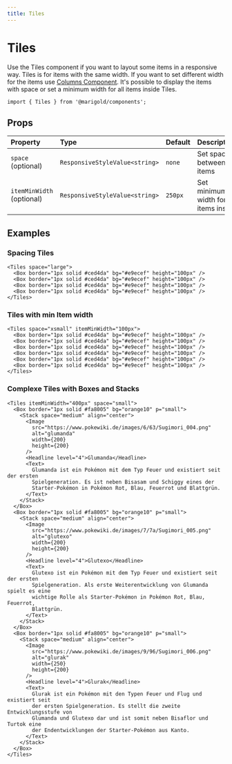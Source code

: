 ```yaml
---
title: Tiles
---
```


# Tiles

Use the Tiles component if you want to layout some items in a responsive way. Tiles is for items with the same width. If you want to set different width for the items use [Columns Component](../columns).
It's possible to display the items with space or set a minimum width for all items inside Tiles.

<Tiles space="small" itemMinWidth="200px">
  <Box border="1px solid #ced4da" bg="#e9ecef" height="100px" />
  <Box border="1px solid #ced4da" bg="#e9ecef" height="100px" />
  <Box border="1px solid #ced4da" bg="#e9ecef" height="100px" />
  <Box border="1px solid #ced4da" bg="#e9ecef" height="100px" />
  <Box border="1px solid #ced4da" bg="#e9ecef" height="100px" />
  <Box border="1px solid #ced4da" bg="#e9ecef" height="100px" />
</Tiles>

```tsx onlyCode
import { Tiles } from '@marigold/components';
```

## Props

| Property                  | Type                           | Default | Description                            |
| :------------------------ | :----------------------------- | :------ | :------------------------------------- |
| `space` (optional)        | `ResponsiveStyleValue<string>` | `none`  | Set space between items                |
| `itemMinWidth` (optional) | `ResponsiveStyleValue<string>` | `250px` | Set minimum width for all items inside |

## Examples

### Spacing Tiles

```tsx expandCode
<Tiles space="large">
  <Box border="1px solid #ced4da" bg="#e9ecef" height="100px" />
  <Box border="1px solid #ced4da" bg="#e9ecef" height="100px" />
  <Box border="1px solid #ced4da" bg="#e9ecef" height="100px" />
  <Box border="1px solid #ced4da" bg="#e9ecef" height="100px" />
</Tiles>
```

### Tiles with min Item width

```tsx
<Tiles space="xsmall" itemMinWidth="100px">
  <Box border="1px solid #ced4da" bg="#e9ecef" height="100px" />
  <Box border="1px solid #ced4da" bg="#e9ecef" height="100px" />
  <Box border="1px solid #ced4da" bg="#e9ecef" height="100px" />
  <Box border="1px solid #ced4da" bg="#e9ecef" height="100px" />
  <Box border="1px solid #ced4da" bg="#e9ecef" height="100px" />
  <Box border="1px solid #ced4da" bg="#e9ecef" height="100px" />
</Tiles>
```

### Complexe Tiles with Boxes and Stacks

```tsx
<Tiles itemMinWidth="400px" space="small">
  <Box border="1px solid #fa8005" bg="orange10" p="small">
    <Stack space="medium" align="center">
      <Image
        src="https://www.pokewiki.de/images/6/63/Sugimori_004.png"
        alt="glumanda"
        width={200}
        height={200}
      />
      <Headline level="4">Glumanda</Headline>
      <Text>
        Glumanda ist ein Pokémon mit dem Typ Feuer und existiert seit der ersten
        Spielgeneration. Es ist neben Bisasam und Schiggy eines der
        Starter-Pokémon in Pokémon Rot, Blau, Feuerrot und Blattgrün.
      </Text>
    </Stack>
  </Box>
  <Box border="1px solid #fa8005" bg="orange10" p="small">
    <Stack space="medium" align="center">
      <Image
        src="https://www.pokewiki.de/images/7/7a/Sugimori_005.png"
        alt="glutexo"
        width={200}
        height={200}
      />
      <Headline level="4">Glutexo</Headline>
      <Text>
        Glutexo ist ein Pokémon mit dem Typ Feuer und existiert seit der ersten
        Spielgeneration. Als erste Weiterentwicklung von Glumanda spielt es eine
        wichtige Rolle als Starter-Pokémon in Pokémon Rot, Blau, Feuerrot,
        Blattgrün.
      </Text>
    </Stack>
  </Box>
  <Box border="1px solid #fa8005" bg="orange10" p="small">
    <Stack space="medium" align="center">
      <Image
        src="https://www.pokewiki.de/images/9/96/Sugimori_006.png"
        alt="glurak"
        width={250}
        height={200}
      />
      <Headline level="4">Glurak</Headline>
      <Text>
        Glurak ist ein Pokémon mit den Typen Feuer und Flug und existiert seit
        der ersten Spielgeneration. Es stellt die zweite Entwicklungsstufe von
        Glumanda und Glutexo dar und ist somit neben Bisaflor und Turtok eine
        der Endentwicklungen der Starter-Pokémon aus Kanto.
      </Text>
    </Stack>
  </Box>
</Tiles>
```
